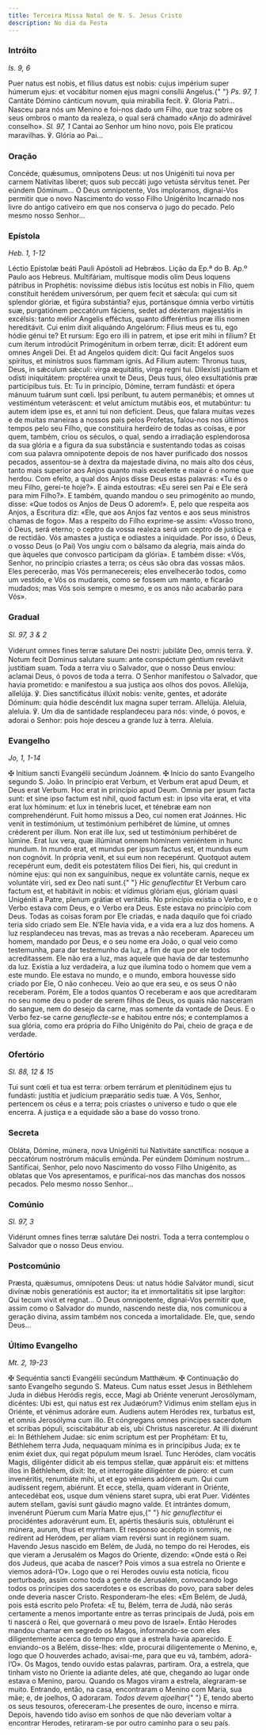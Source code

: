 ```yaml
---
title: Terceira Missa Natal de N. S. Jesus Cristo
description: No dia da Festa
---
```


### Intróito

<em>Is. 9, 6</em>

<div class="side-by-side not-content">
  <span>
    Puer natus est nobis, et fílius datus est nobis: cujus impérium super
    húmerum ejus: et vocábitur nomen ejus magni consílii Angelus.{" "}
    <em>Ps. 97, 1</em>
    Cantáte Dómino cánticum novum, quia mirabília fecit. ℣. Gloria Patri...
  </span>
  <span>
    Nasceu para nós um Menino e foi-nos dado um Filho, que traz sobre os seus
    ombros o manto da realeza, o qual será chamado «Anjo do admirável conselho».
    <em>Sl. 97, 1</em> Cantai ao Senhor um hino novo, pois Ele praticou maravilhas.
    ℣. Glória ao Pai...
  </span>
</div>

### Oração

<div class="side-by-side not-content">
  <span>
    Concéde, quǽsumus, omnípotens Deus: ut nos Unigéniti tui nova per carnem
    Natívitas líberet; quos sub peccáti jugo vetústa sérvitus tenet. Per eúndem
    Dóminum...
  </span>
  <span>
    Ó Deus omnipotente, Vos imploramos, dignai-Vos permitir que o novo
    Nascimento do vosso Filho Unigénito Incarnado nos livre do antigo cativeiro
    em que nos conserva o jugo do pecado. Pelo mesmo nosso Senhor...
  </span>
</div>

### Epístola

<em>Heb. 1, 1-12</em>

<div class="side-by-side not-content">
  <span>Léctio Epístolæ beáti Pauli Apóstoli ad Hebrǽos.</span>
  <span>Lição da Ep.ª do B. Ap.º Paulo aos Hebreus.</span>
  <span>
    Multifáriam, multísque modis olim Deus loquens pátribus in Prophétis:
    novíssime diébus istis locútus est nobis in Fílio, quem constítuit herédem
    universórum, per quem fecit et sǽcula: qui cum sit splendor glóriæ, et
    figúra substántia? ejus, portánsque ómnia verbo virtútis suæ, purgatiónem
    peccatórum fáciens, sedet ad déxteram majestátis in excélsis: tanto mélior
    Angelis efféctus, quanto differéntius præ illis nomen hereditávit. Cui enim
    dixit aliquándo Angelórum: Fílius meus es tu, ego hódie génui te? Et rursum:
    Ego ero illi in patrem, et ipse erit mihi in fílium? Et cum íterum
    introdúcit Primogénitum in orbem terræ, dicit: Et adórent eum omnes Angeli
    Dei. Et ad Angelos quidem dicit: Qui facit Angelos suos spíritus, et
    minístros suos flammam ignis. Ad Fílium autem: Thronus tuus, Deus, in
    sǽculum sǽculi: virga æquitátis, virga regni tui. Dilexísti justítiam et
    odísti iniquitátem: proptérea unxit te Deus, Deus tuus, óleo exsultatiónis
    præ particípibus tuis. Et: Tu in princípio, Dómine, terram fundásti: et
    ópera mánuum tuárum sunt cœli. Ipsi períbunt, tu autem permanébis; et omnes
    ut vestiméntum veteráscent: et velut amíctum mutábis eos, et mutabúntur: tu
    autem idem ipse es, et anni tui non defícient.
  </span>
  <span>
    Deus, que falara muitas vezes e de muitas maneiras a nossos pais pelos
    Profetas, falou-nos nos últimos tempos pelo seu Filho, que constituíra
    herdeiro de todas as coisas, e por quem, também, criou os séculos, o qual,
    sendo a irradiação esplendorosa da sua glória e a figura da sua substância e
    sustentando todas as coisas com sua palavra omnipotente depois de nos haver
    purificado dos nossos pecados, assentou-se à dextra da majestade divina, no
    mais alto dos céus, tanto mais superior aos Anjos quanto mais excelente e
    maior é o nome que herdou. Com efeito, a qual dos Anjos disse Deus estas
    palavras: «Tu és o meu Filho, gerei-te hoje?». E ainda estoutras: «Eu serei
    sen Pai e Ele será para mim Filho?». E também, quando mandou o seu
    primogénito ao mundo, disse: «Que todos os Anjos de Deus O adorem!». E, pelo
    que respeita aos Anjos, a Escritura diz: «Ele, que aos Anjos faz ventos e
    aos seus ministros chamas de fogo». Mas a respeito do Filho exprime-se
    assim: «Vosso trono, ó Deus, será eterno; o ceptro da vossa realeza será um
    ceptro de justiça e de rectidão. Vós amastes a justiça e odiastes a
    iniquidade. Por isso, ó Deus, o vosso Deus (o Pai) Vos ungiu com o bálsamo
    da alegria, mais ainda do que àqueles que convosco participam da glória». E
    também disse: «Vós, Senhor, no princípio criastes a terra; os céus são obra
    das vossas mãos. Eles perecerão, mas Vós permanecereis; eles envelhecerão
    todos, como um vestido, e Vós os mudareis, como se fossem um manto, e
    ficarão mudados; mas Vós sois sempre o mesmo, e os anos não acabarão para
    Vós».
  </span>
</div>

### Gradual

<em>Sl. 97, 3 & 2</em>

<div class="side-by-side not-content">
  <span>
    Vidérunt omnes fines terræ salutare Dei nostri: jubiláte Deo, omnis terra.
    ℣. Notum fecit Dominus salutare suum: ante conspéctum géntium revelávit
    justitiam suam.
  </span>
  <span>
    Toda a terra viu o Salvador, que o nosso Deus enviou: aclamai Deus, ó povos
    de toda a terra. O Senhor manifestou o Salvador, que havia prometido: e
    manifestou a sua justiça aos olhos dos povos.
  </span>
  <span>
    Allelúja, allelúja. ℣. Dies sanctificátus illúxit nobis: veníte, gentes, et
    adoráte Dóminum: quia hódie descéndit lux magna super terram. Allelúja.
  </span>
  <span>
    Aleluia, aleluia. ℣. Um dia de santidade resplandeceu para nós: vinde, ó
    povos, e adorai o Senhor: pois hoje desceu a grande luz à terra. Aleluia.
  </span>
</div>

### Evangelho

<em>Jo, 1, 1-14</em>

<div class="side-by-side not-content">
  <span>
    <span class="text-red-500">✠</span> Initium sancti Evangélii secúndum
    Joánnem.
  </span>
  <span>
    <span class="text-red-500">✠</span> Início do santo Evangelho segundo S.
    João.
  </span>
  <span>
    In princípio erat Verbum, et Verbum erat apud Deum, et Deus erat Verbum. Hoc
    erat in princípio apud Deum. Omnia per ipsum facta sunt: et sine ipso factum
    est nihil, quod factum est: in ipso vita erat, et vita erat lux hóminum: et
    lux in ténebris lucet, et ténebræ eam non comprehendérunt. Fuit homo missus
    a Deo, cui nomen erat Joánnes. Hic venit in testimónium, ut testimónium
    perhibéret de lúmine, ut omnes créderent per illum. Non erat ille lux, sed
    ut testimónium perhibéret de lúmine. Erat lux vera, quæ illúminat omnem
    hóminem veniéntem in hunc mundum. In mundo erat, et mundus per ipsum factus
    est, et mundus eum non cognóvit. In própria venit, et sui eum non
    recepérunt. Quotquot autem recepérunt eum, dedit eis potestátem fílios Dei
    fíeri, his, qui credunt in nómine ejus: qui non ex sanguínibus, neque ex
    voluntáte carnis, neque ex voluntáte viri, sed ex Deo nati sunt.{" "}
    <em>Hic genuflectitur</em> Et Verbum caro factum est, et habitávit in nobis:
    et vídimus glóriam ejus, glóriam quasi Unigéniti a Patre, plenum grátiæ et
    veritátis.
  </span>
  <span>
    No princípio existia o Verbo, e o Verbo estava com Deus, e o Verbo era Deus.
    Este estava no princípio com Deus. Todas as coisas foram por Ele criadas, e
    nada daquilo que foi criado teria sido criado sem Ele. N’Ele havia vida, e a
    vida era a luz dos homens. A luz resplandeceu nas trevas, mas as trevas a
    não receberam. Apareceu um homem, mandado por Deus, e o seu nome era João, o
    qual veio como testemunha, para dar testemunho da luz, a fim de que por ele
    todos acreditassem. Ele não era a luz, mas aquele que havia de dar
    testemunho da luz. Existia a luz verdadeira, a luz que ilumina todo o homem
    que vem a este mundo. Ele estava no mundo, e o mundo, embora houvesse sido
    criado por Ele, O não conheceu. Veio ao que era seu, e os seus O não
    receberam. Porém, Ele a todos quantos O receberam e aos que acreditaram no
    seu nome deu o poder de serem filhos de Deus, os quais não nasceram do
    sangue, nem do desejo da carne, mas somente da vontade de Deus. E o Verbo
    fez-se carne <em>genuflecte-se</em> e habitou entre nós; e contemplamos a
    sua glória, como era própria do Filho Unigénito do Pai, cheio de graça e de
    verdade.
  </span>
</div>

### Ofertório

<em>Sl. 88, 12 & 15</em>

<div class="side-by-side not-content">
  <span>
    Tui sunt cœli et tua est terra: orbem terrárum et plenitúdinem ejus tu
    fundásti: justítia et judícium præparátio sedis tuæ.
  </span>
  <span>
    A Vós, Senhor, pertencem os céus e a terra; pois criastes o universo e tudo
    o que ele encerra. A justiça e a equidade são a base do vosso trono.
  </span>
</div>

### Secreta

<div class="side-by-side not-content">
  <span>
    Obláta, Dómine, múnera, nova Unigéniti tui Nativitáte sanctífica: nosque a
    peccatórum nostrórum máculis emúnda. Per eúndem Dóminum nostrum...
  </span>
  <span>
    Santificai, Senhor, pelo novo Nascimento do vosso Filho Unigénito, as
    oblatas que Vos apresentamos, e purificai-nos das manchas dos nossos
    pecados. Pelo mesmo nosso Senhor...
  </span>
</div>

### Comúnio

<em>Sl. 97, 3</em>

<div class="side-by-side not-content">
  <span>Vidérunt omnes fines terræ salutáre Dei nostri.</span>
  <span>Toda a terra contemplou o Salvador que o nosso Deus enviou.</span>
</div>

### Postcomúnio

<div class="side-by-side not-content">
  <span>
    Præsta, quǽsumus, omnípotens Deus: ut natus hódie Salvátor mundi, sicut
    divínæ nobis generatiónis est auctor; ita et immortalitátis sit ipse
    largítor: Qui tecum vivit et regnat...
  </span>
  <span>
    Ó Deus omnipotente, dignai-Vos permitir que, assim como o Salvador do mundo,
    nascendo neste dia, nos comunicou a geração divina, assim também nos conceda
    a imortalidade. Ele, que, sendo Deus...
  </span>
</div>

### Último Evangelho

<em>Mt. 2, 19-23</em>

<div class="side-by-side not-content">
  <span>
    <span class="text-red-500">✠</span> Sequéntia sancti Evangélii secúndum
    Matthǽum.
  </span>
  <span>
    <span class="text-red-500">✠</span> Continuação do santo Evangelho segundo
    S. Mateus.
  </span>
  <span>
    Cum natus esset Jesus in Béthlehem Juda in diébus Heródis regis, ecce, Magi
    ab Oriénte venerunt Jerosólymam, dicéntes: Ubi est, qui natus est rex
    Judæórum? Vidimus enim stellam ejus in Oriénte, et vénimus adoráre eum.
    Audiens autem Heródes rex, turbatus est, et omnis Jerosólyma cum illo. Et
    cóngregans omnes principes sacerdotum et scribas pópuli, sciscitabátur ab
    eis, ubi Christus nasceretur. At illi dixérunt ei: In Béthlehem Judae: sic
    enim scriptum est per Prophétam: Et tu, Béthlehem terra Juda, nequaquam
    mínima es in princípibus Juda; ex te enim éxiet dux, qui regat pópulum meum
    Israel. Tunc Heródes, clam vocátis Magis, diligénter dídicit ab eis tempus
    stellæ, quæ appáruit eis: et mittens illos in Béthlehem, dixit: Ite, et
    interrogáte diligénter de púero: et cum invenéritis, renuntiáte mihi, ut et
    ego véniens adórem eum. Qui cum audíssent regem, abiérunt. Et ecce, stella,
    quam víderant in Oriénte, antecedébat eos, usque dum véniens staret supra,
    ubi erat Puer. Vidéntes autem stellam, gavísi sunt gáudio magno valde. Et
    intrántes domum, invenérunt Púerum cum María Matre ejus,{" "}
    <em>hic genuflectitur</em> ei procidéntes adoravérunt eum. Et, apértis
    thesáuris suis, obtulérunt ei múnera, aurum, thus et myrrham. Et responso
    accépto in somnis, ne redírent ad Heródem, per aliam viam revérsi sunt in
    regiónem suam.
  </span>
  <span>
    Havendo Jesus nascido em Belém, de Judá, no tempo do rei Herodes, eis que
    vieram a Jerusalém os Magos do Oriente, dizendo: «Onde está o Rei dos
    Judeus, que acaba de nascer? Pois vimos a sua estrela no Oriente e viemos
    adorá-l’O». Logo que o rei Herodes ouviu esta notícia, ficou perturbado,
    assim como toda a gente de Jerusalém, convocando logo todos os príncipes dos
    sacerdotes e os escribas do povo, para saber deles onde deveria nascer
    Cristo. Responderam-lhe eles: «Em Belém, de Judá, pois está escrito pelo
    Profeta: «E tu, Belém, terra de Judá, não serás certamente a menos
    importante entre as terras principais de Judá, pois em ti nascerá o Rei, que
    governará o meu povo de Israel». Então Herodes mandou chamar em segredo os
    Magos, informando-se com eles diligentemente acerca do tempo em que a
    estrela havia aparecido. E enviando-os a Belém, disse-lhes: «Ide, procurai
    diligentemente o Menino, e, logo que O houverdes achado, avisai-me, para que
    eu vá, também, adorá-l’O». Os Magos, tendo ouvido estas palavras, partiram.
    Ora, a estrela, que tinham visto no Oriente ia adiante deles, até que,
    chegando ao lugar onde estava o Menino, parou. Quando os Magos viram a
    estrela, alegraram-se muito. Entrando, então, na casa, encontraram o Menino
    com Maria, sua mãe; e, de joelhos, O adoraram. <em>Todos devem ajoelhar</em>{" "}
    E, tendo aberto os seus tesouros, ofereceram-Lhe presentes de ouro, incenso
    e mirra. Depois, havendo tido aviso em sonhos de que não deveriam voltar a
    encontrar Herodes, retiraram-se por outro caminho para o seu país.
  </span>
</div>
